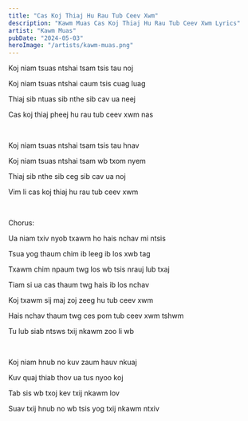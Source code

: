 ```yaml
---
title: "Cas Koj Thiaj Hu Rau Tub Ceev Xwm"
description: "Kawm Muas Cas Koj Thiaj Hu Rau Tub Ceev Xwm Lyrics"
artist: "Kawm Muas"
pubDate: "2024-05-03"
heroImage: "/artists/kawm-muas.png"
---
```


Koj niam tsuas ntshai tsam tsis tau noj

Koj niam tsuas ntshai caum tsis cuag luag

Thiaj sib ntuas sib nthe sib cav ua neej

Cas koj thiaj pheej hu rau tub ceev xwm nas

<br />

Koj niam tsuas ntshai tsam tsis tau hnav

Koj niam tsuas ntshai tsam wb txom nyem

Thiaj sib nthe sib ceg sib cav ua noj

Vim li cas koj thiaj hu rau tub ceev xwm

<br />

Chorus:

Ua niam txiv nyob txawm ho hais nchav mi ntsis

Tsua yog thaum chim ib leeg ib los xwb tag

Txawm chim npaum twg los wb tsis nrauj lub txaj

Tiam si ua cas thaum twg hais ib los nchav

Koj txawm sij maj zoj zeeg hu tub ceev xwm

Hais nchav thaum twg ces pom tub ceev xwm tshwm

Tu lub siab ntsws txij nkawm zoo li wb

<br />

Koj niam hnub no kuv zaum hauv nkuaj

Kuv quaj thiab thov ua tus nyoo koj

Tab sis wb txoj kev txij nkawm lov

Suav txij hnub no wb tsis yog txij nkawm ntxiv
